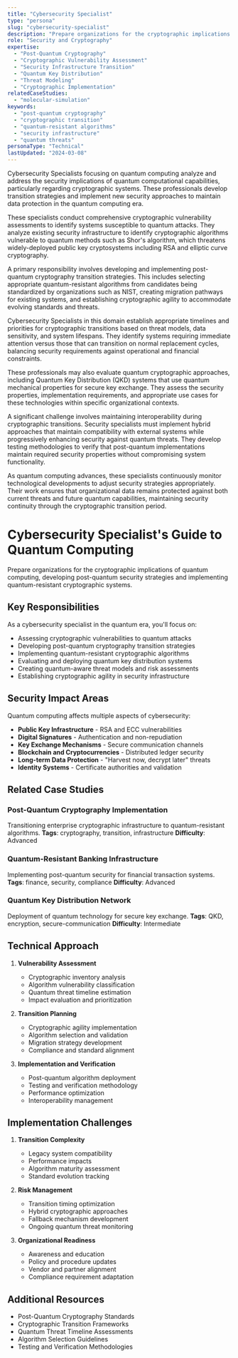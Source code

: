 ```yaml
---
title: "Cybersecurity Specialist"
type: "persona"
slug: "cybersecurity-specialist"
description: "Prepare organizations for the cryptographic implications of quantum computing, developing post-quantum security strategies and implementing quantum-resistant cryptographic systems."
role: "Security and Cryptography"
expertise:
  - "Post-Quantum Cryptography"
  - "Cryptographic Vulnerability Assessment"
  - "Security Infrastructure Transition"
  - "Quantum Key Distribution"
  - "Threat Modeling"
  - "Cryptographic Implementation"
relatedCaseStudies:
  - "molecular-simulation"
keywords:
  - "post-quantum cryptography"
  - "cryptographic transition"
  - "quantum-resistant algorithms"
  - "security infrastructure"
  - "quantum threats"
personaType: "Technical"
lastUpdated: "2024-03-08"
---
```


Cybersecurity Specialists focusing on quantum computing analyze and address the security implications of quantum computational capabilities, particularly regarding cryptographic systems. These professionals develop transition strategies and implement new security approaches to maintain data protection in the quantum computing era.

These specialists conduct comprehensive cryptographic vulnerability assessments to identify systems susceptible to quantum attacks. They analyze existing security infrastructure to identify cryptographic algorithms vulnerable to quantum methods such as Shor's algorithm, which threatens widely-deployed public key cryptosystems including RSA and elliptic curve cryptography.

A primary responsibility involves developing and implementing post-quantum cryptography transition strategies. This includes selecting appropriate quantum-resistant algorithms from candidates being standardized by organizations such as NIST, creating migration pathways for existing systems, and establishing cryptographic agility to accommodate evolving standards and threats.

Cybersecurity Specialists in this domain establish appropriate timelines and priorities for cryptographic transitions based on threat models, data sensitivity, and system lifespans. They identify systems requiring immediate attention versus those that can transition on normal replacement cycles, balancing security requirements against operational and financial constraints.

These professionals may also evaluate quantum cryptographic approaches, including Quantum Key Distribution (QKD) systems that use quantum mechanical properties for secure key exchange. They assess the security properties, implementation requirements, and appropriate use cases for these technologies within specific organizational contexts.

A significant challenge involves maintaining interoperability during cryptographic transitions. Security specialists must implement hybrid approaches that maintain compatibility with external systems while progressively enhancing security against quantum threats. They develop testing methodologies to verify that post-quantum implementations maintain required security properties without compromising system functionality.

As quantum computing advances, these specialists continuously monitor technological developments to adjust security strategies appropriately. Their work ensures that organizational data remains protected against both current threats and future quantum capabilities, maintaining security continuity through the cryptographic transition period.


# Cybersecurity Specialist's Guide to Quantum Computing

Prepare organizations for the cryptographic implications of quantum computing, developing post-quantum security strategies and implementing quantum-resistant cryptographic systems.

## Key Responsibilities

As a cybersecurity specialist in the quantum era, you'll focus on:

- Assessing cryptographic vulnerabilities to quantum attacks
- Developing post-quantum cryptography transition strategies
- Implementing quantum-resistant cryptographic algorithms
- Evaluating and deploying quantum key distribution systems
- Creating quantum-aware threat models and risk assessments
- Establishing cryptographic agility in security infrastructure

## Security Impact Areas

Quantum computing affects multiple aspects of cybersecurity:

- **Public Key Infrastructure** - RSA and ECC vulnerabilities
- **Digital Signatures** - Authentication and non-repudiation
- **Key Exchange Mechanisms** - Secure communication channels
- **Blockchain and Cryptocurrencies** - Distributed ledger security
- **Long-term Data Protection** - "Harvest now, decrypt later" threats
- **Identity Systems** - Certificate authorities and validation

## Related Case Studies

### Post-Quantum Cryptography Implementation
Transitioning enterprise cryptographic infrastructure to quantum-resistant algorithms.
**Tags**: cryptography, transition, infrastructure
**Difficulty**: Advanced

### Quantum-Resistant Banking Infrastructure
Implementing post-quantum security for financial transaction systems.
**Tags**: finance, security, compliance
**Difficulty**: Advanced

### Quantum Key Distribution Network
Deployment of quantum technology for secure key exchange.
**Tags**: QKD, encryption, secure-communication
**Difficulty**: Intermediate

## Technical Approach

1. **Vulnerability Assessment**
   - Cryptographic inventory analysis
   - Algorithm vulnerability classification
   - Quantum threat timeline estimation
   - Impact evaluation and prioritization

2. **Transition Planning**
   - Cryptographic agility implementation
   - Algorithm selection and validation
   - Migration strategy development
   - Compliance and standard alignment

3. **Implementation and Verification**
   - Post-quantum algorithm deployment
   - Testing and verification methodology
   - Performance optimization
   - Interoperability management

## Implementation Challenges

1. **Transition Complexity**
   - Legacy system compatibility
   - Performance impacts
   - Algorithm maturity assessment
   - Standard evolution tracking

2. **Risk Management**
   - Transition timing optimization
   - Hybrid cryptographic approaches
   - Fallback mechanism development
   - Ongoing quantum threat monitoring

3. **Organizational Readiness**
   - Awareness and education
   - Policy and procedure updates
   - Vendor and partner alignment
   - Compliance requirement adaptation

## Additional Resources

- Post-Quantum Cryptography Standards
- Cryptographic Transition Frameworks
- Quantum Threat Timeline Assessments
- Algorithm Selection Guidelines
- Testing and Verification Methodologies